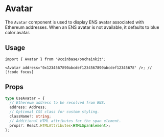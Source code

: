 # Avatar

The `Avatar` component is used to display ENS avatar associated with Ethereum addresses. When an ENS avatar is not available, it defaults to blue color avatar.

## Usage

```tsx
import { Avatar } from '@coinbase/onchainkit';

<Avatar address="0x1234567890abcdef1234567890abcdef12345678" />; // [!code focus]
```

## Props

```ts
type UseAvatar = {
  // Ethereum address to be resolved from ENS.
  address: Address;
  // Optional CSS class for custom styling.
  className?: string;
  // Additional HTML attributes for the span element.
  props?: React.HTMLAttributes<HTMLSpanElement>;
};
```
